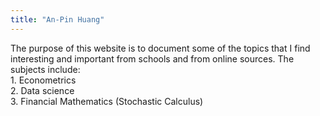 ```yaml
---
title: "An-Pin Huang"
---
```

  
The purpose of this website is to document some of the topics that I find interesting and important from schools and from online sources. The subjects include:      
1. Econometrics  
2. Data science  
3. Financial Mathematics (Stochastic Calculus)  